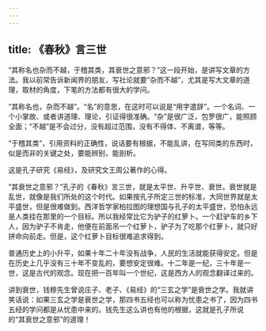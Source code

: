 ```yaml
---
---
---
```

title: 《春秋》言三世
---




“其称名也杂而不越，于稽其类，其衰世之意邪？”这一段开始，是讲写文章的方法。我以前常告诉新闻界的朋友，写社论就要“杂而不越”，尤其是写大文章的道理，取材的角度，下笔的方法都有很大的学问。

“其称名也，杂而不越”。“名”的意思，在这时可以说是“用字遣辞”。一个名词、一个小掌故、或者讲道理、理论，引证得很准确。“杂”是很广泛，包罗很广，能照顾全面；“不越”是不会过分，没有超过范围，没有不得体、不离谱，等等。

“于稽其类”，引用资料的正确性，说话要有根据，不能乱讲，在写同类的东西时，似是而非的关键之处，要能辨别，能剖析。

这是孔子研究《易经》，及研究文王周公著作的心得。

“其衰世之意邪？”孔子的《春秋》言三世，就是太平世、升平世、衰世。衰世就是乱世，就像是我们所处的这个时代。如果按孔子所定三世的标准，大同世界就是太平盛世，但是很难做到。西洋哲学家柏拉图的理想国与孔子的太平盛世，恐怕永远是人类挂在那里的一个目标。所以我经常比它为驴子的红萝卜。一个赶驴车的乡下人，因为驴子不肯走，他便在前面吊一个红萝卜，驴子为了吃那个红萝卜，就只好拼命向前走。但是，这个红萝卜目标很难追求得到。

普通历史上的小升平，如果十年二十年没有战争，人民的生活就能获得安定。但是在历史上几乎没有三十年不变乱的，要想安定很难。十二年是一纪，三十年是一世，这是古代的观念。现在把一百年叫一个世纪，这是西方人的观念翻译过来的。

讲到衰世，钱穆先生曾说庄子、老子、《易经》的“三玄之学”是衰世之学。我就讲笑话说：如果三玄之学是衰世之学，那四书五经也可以称为忧患之书了，因为四书五经的学问都是从忧患中来的。钱先生这么讲也有他的根据，这就是孔子所说的“其衰世之意邪”的道理！